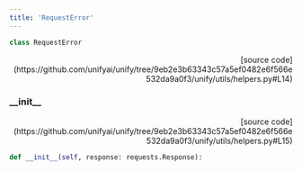 ```yaml
---
title: 'RequestError'
---
```


```python
class RequestError
```

<p align="right">[source code](https://github.com/unifyai/unify/tree/9eb2e3b63343c57a5ef0482e6f566e532da9a0f3/unify/utils/helpers.py#L14)</p>



### \_\_init\_\_

<p align="right">[source code](https://github.com/unifyai/unify/tree/9eb2e3b63343c57a5ef0482e6f566e532da9a0f3/unify/utils/helpers.py#L15)</p>

```python
def __init__(self, response: requests.Response):
```


